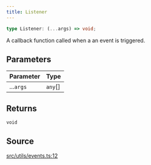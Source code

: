 ```yaml
---
title: Listener
---
```


```ts
type Listener: (...args) => void;
```

A callback function called when a an event is triggered.

## Parameters

| Parameter | Type |
| :------ | :------ |
| ...`args` | `any`[] |

## Returns

`void`

## Source

[src/utils/events.ts:12](https://github.com/dominant-strategies/quais-6.js/blob/95934f9b18ff90a0666dd9772179b612f2ad5510/src/utils/events.ts#L12)
